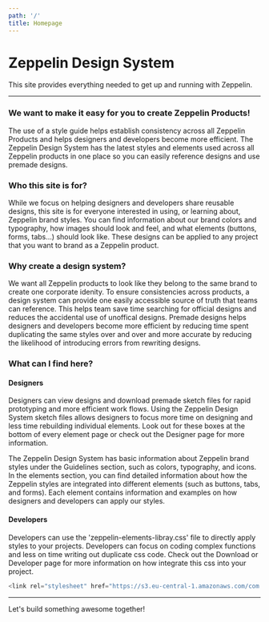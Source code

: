 ```yaml
---
path: '/'
title: Homepage
---
```



# Zeppelin Design System

This site provides everything needed to get up and running with Zeppelin.

---

### We want to make it easy for you to create Zeppelin Products!

The use of a style guide helps establish consistency across all Zeppelin Products and helps designers and developers become more efficient. The Zeppelin Design System has the latest styles and elements used across all Zeppelin products in one place so you can easily reference designs and use premade designs.

### Who this site is for?

While we focus on helping designers and developers share reusable designs, this site is for everyone interested in using, or learning about, Zeppelin brand styles. You can find information about our brand colors and typography, how images should look and feel, and what elements (buttons, forms, tabs...) should look like. These designs can be applied to any project that you want to brand as a Zeppelin product.

### Why create a design system?

We want all Zeppelin products to look like they belong to the same brand to create one corporate idenity. To ensure consistencies across products, a design system can provide one easily accessible source of truth that teams can reference. This helps team save time searching for official designs and reduces the accidental use of unoffical designs. Premade designs helps designers and developers become more efficient by reducing time spent duplicating the same styles over and over and more accurate by reducing the likelihood of introducing errors from rewriting designs.

### What can I find here?

#### Designers

Designers can view designs and download premade sketch files for rapid prototyping and more efficient work flows. Using the Zeppelin Design System sketch files allows designers to focus more time on designing and less time rebuilding individual elements. Look out for these boxes at the bottom of every element page or check out the Designer page for more information.

<DownloadSketch demo />

The Zeppelin Design System has basic information about Zeppelin brand styles under the Guidelines section, such as colors, typography, and icons. In the elements section, you can find detailed information about how the Zeppelin styles are integrated into different elements (such as buttons, tabs, and forms). Each element contains information and examples on how designers and developers can apply our styles.

#### Developers

Developers can use the 'zeppelin-elements-libray.css' file to directly apply styles to your projects. Developers can focus on coding complex functions and less on time writing out duplicate css code. Check out the Download or Developer page for more information on how integrate this css into your project.

```js
<link rel="stylesheet" href="https://s3.eu-central-1.amazonaws.com/com.zeppelin.zds.assets/zel/css/zeppelin-element-library.css" integrity="XXX" crossorigin="anonymous">

```

---

Let's build something awesome together!
